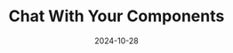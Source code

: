 ---
title: "Chat With Your Components"
country: United Kingdom
city: London
date: 2024-10-28
upcoming: false
url: https://reactadvanced.com/
conference: React Advanced London
videoUrl: https://gitnation.com/contents/chat-with-your-components
lang: en
---